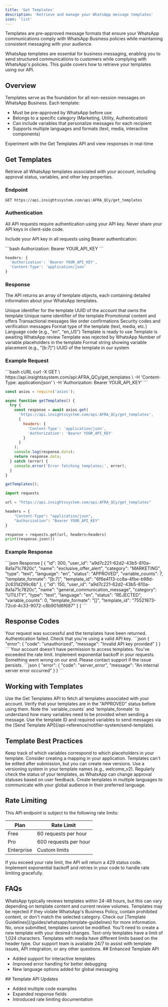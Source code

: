 ```yaml
---
title: 'Get Templates'
description: 'Retrieve and manage your WhatsApp message templates'
icon: 'list'
---
```


<Tip>
Templates are pre-approved message formats that ensure your WhatsApp communications comply with WhatsApp Business policies while maintaining consistent messaging with your audience.
</Tip>

WhatsApp templates are essential for business messaging, enabling you to send structured communications to customers while complying with WhatsApp's policies. This guide covers how to retrieve your templates using our API.

## Overview

Templates serve as the foundation for all non-session messages on WhatsApp Business. Each template:

- Must be pre-approved by WhatsApp before use
- Belongs to a specific category (Marketing, Utility, Authentication)
- Can include variables that personalize messages for each recipient
- Supports multiple languages and formats (text, media, interactive components)

<Card title="Try it in the API Reference" icon="arrow-right" href="https://docs.whatsable.app/api-reference/notifier-system/templates/get-templates">
  Experiment with the Get Templates API and view responses in real-time
</Card>

## Get Templates

Retrieve all WhatsApp templates associated with your account, including approval status, variables, and other key properties.

### Endpoint

```
GET https://api.insightssystem.com/api:AFRA_QCy/get_templates
```

### Authentication

<Warning>
All API requests require authentication using your API key. Never share your API keys in client-side code.
</Warning>

Include your API key in all requests using Bearer authentication:

<CodeGroup>
```bash
Authorization: Bearer YOUR_API_KEY
```

```javascript
headers: {
  'Authorization': 'Bearer YOUR_API_KEY',
  'Content-Type': 'application/json'
}
```
</CodeGroup>

### Response

The API returns an array of template objects, each containing detailed information about your WhatsApp templates.

<ResponseField name="id" type="integer">
  Unique identifier for the template
</ResponseField>

<ResponseField name="user_id" type="string">
  UUID of the account that owns the template
</ResponseField>

<ResponseField name="name" type="string">
  Unique name identifier of the template
</ResponseField>

<ResponseField name="category" type="string">
  <Expandable title="category options">
    <ResponseField name="MARKETING" type="string">
      Promotional content and offers
    </ResponseField>
    <ResponseField name="UTILITY" type="string">
      Transactional messages like order confirmations
    </ResponseField>
    <ResponseField name="AUTHENTICATION" type="string">
      Security codes and verification messages
    </ResponseField>
  </Expandable>
</ResponseField>

<ResponseField name="type" type="string">
  Format type of the template (text, media, etc.)
</ResponseField>

<ResponseField name="language" type="string">
  Language code (e.g., "en", "en_US")
</ResponseField>

<ResponseField name="status" type="string">
  <Expandable title="status options">
    <ResponseField name="APPROVED" type="string">
      Template is ready to use
    </ResponseField>
    <ResponseField name="PENDING" type="string">
      Template is awaiting WhatsApp review
    </ResponseField>
    <ResponseField name="REJECTED" type="string">
      Template was rejected by WhatsApp
    </ResponseField>
  </Expandable>
</ResponseField>

<ResponseField name="variable_counts" type="integer">
  Number of variable placeholders in the template
</ResponseField>

<ResponseField name="template_formate" type="string">
  Format string showing variable placement (e.g., "[b:7]")
</ResponseField>

<ResponseField name="template_id" type="string">
  UUID of the template in our system
</ResponseField>

### Example Request

<CodeGroup>
```bash cURL
curl -X GET \
  https://api.insightssystem.com/api:AFRA_QCy/get_templates \
  -H 'Content-Type: application/json' \
  -H 'Authorization: Bearer YOUR_API_KEY'
```

```javascript Node.js
const axios = require('axios');

async function getTemplates() {
  try {
    const response = await axios.get(
      'https://api.insightssystem.com/api:AFRA_QCy/get_templates',
      {
        headers: {
          'Content-Type': 'application/json',
          'Authorization': 'Bearer YOUR_API_KEY'
        }
      }
    );
    console.log(response.data);
    return response.data;
  } catch (error) {
    console.error('Error fetching templates:', error);
  }
}

getTemplates();
```

```python Python
import requests

url = "https://api.insightssystem.com/api:AFRA_QCy/get_templates"

headers = {
    "Content-Type": "application/json",
    "Authorization": "Bearer YOUR_API_KEY"
}

response = requests.get(url, headers=headers)
print(response.json())
```
</CodeGroup>

### Example Response

<CodeGroup>
```json Response
[
  {
    "id": 300,
    "user_id": "a9d7c221-62d2-43b5-810a-8a1a71c7820c",
    "name": "exclusive_offer_alert",
    "category": "MARKETING",
    "type": "text",
    "language": "en",
    "status": "APPROVED",
    "variable_counts": 7,
    "template_formate": "[b:7]",
    "template_id": "6f6e4113-cc8a-4fbe-b98d-2c631d299c6b"
  },
  {
    "id": 150,
    "user_id": "a9d7c221-62d2-43b5-810a-8a1a71c7820c",
    "name": "general_communication_message",
    "category": "UTILITY",
    "type": "text",
    "language": "en",
    "status": "REJECTED",
    "variable_counts": 0,
    "template_formate": "[]",
    "template_id": "75521873-72cd-4c33-9072-c8b901d6f687"
  }
]
```
</CodeGroup>

## Response Codes

<AccordionGroup>
  <Accordion title="200: Success">
    Your request was successful and the templates have been returned.
  </Accordion>
  <Accordion title="401: Unauthorized">
    Authentication failed. Check that you're using a valid API key.
    ```json
    {
      "error": {
        "code": "unauthorized",
        "message": "Invalid API key provided"
      }
    }
    ```
  </Accordion>
  <Accordion title="403: Forbidden">
    Your account doesn't have permission to access templates.
  </Accordion>
  <Accordion title="429: Too Many Requests">
    You've exceeded the rate limit. Implement exponential backoff in your requests.
  </Accordion>
  <Accordion title="500: Server Error">
    Something went wrong on our end. Please contact support if the issue persists.
    ```json
    {
      "error": {
        "code": "server_error",
        "message": "An internal server error occurred"
      }
    }
    ```
  </Accordion>
</AccordionGroup>

## Working with Templates

<Steps>
  <Step title="Retrieve templates">
    Use the Get Templates API to fetch all templates associated with your account.
  </Step>
  <Step title="Check template status">
    Verify that your templates are in the "APPROVED" status before using them.
  </Step>
  <Step title="Identify variable placeholders">
    Note the `variable_counts` and `template_formate` to understand how many variables need to be provided when sending a message.
  </Step>
  <Step title="Send messages">
    Use the template ID and required variables to send messages via the [Send Template API](/api-reference/notifier-system/send-template).
  </Step>
</Steps>

## Template Best Practices

<CardGroup cols={2}>
  <Card title="Variable Management" icon="wand-magic-sparkles">
    Keep track of which variables correspond to which placeholders in your template. Consider creating a mapping in your application.
  </Card>
  <Card title="Template Versioning" icon="code-branch">
    Templates can't be edited after submission, but you can create new versions. Use a versioning system in your template names (e.g., welcome_v2).
  </Card>
  <Card title="Status Monitoring" icon="gauge">
    Regularly check the status of your templates, as WhatsApp can change approval statuses based on user feedback.
  </Card>
  <Card title="Language Support" icon="language">
    Create templates in multiple languages to communicate with your global audience in their preferred language.
  </Card>
</CardGroup>

## Rate Limiting

This API endpoint is subject to the following rate limits:

| Plan | Rate Limit |
| ---- | ---------- |
| Free | 60 requests per hour |
| Pro  | 600 requests per hour |
| Enterprise | Custom limits |

<Warning>
If you exceed your rate limit, the API will return a 429 status code. Implement exponential backoff and retries in your code to handle rate limiting gracefully.
</Warning>

## FAQs

<AccordionGroup>
  <Accordion title="How long does template approval take?">
    WhatsApp typically reviews templates within 24-48 hours, but this can vary depending on template content and current review volumes.
  </Accordion>
  <Accordion title="Why was my template rejected?">
    Templates may be rejected if they violate WhatsApp's Business Policy, contain prohibited content, or don't match the selected category. Check our [Template Guidelines](/guides/whatsapp/template-guidelines) for more information.
  </Accordion>
  <Accordion title="Can I edit an existing template?">
    No, once submitted, templates cannot be modified. You'll need to create a new template with your desired changes.
  </Accordion>
  <Accordion title="What are the template character limits?">
    Text-only templates have a limit of 1,024 characters. Templates with media have different limits based on the header type.
  </Accordion>
</AccordionGroup>

<Card title="Need help?" icon="headset" href="/support">
  Our support team is available 24/7 to assist with template issues, API integration, or any other questions.
</Card>

<Update label="2024-03-15" description="v1.2.0">
  ## Enhanced Template API
  
  - Added support for interactive templates
  - Improved error handling for better debugging
  - New language options added for global messaging
</Update>

<Update label="2023-11-10" description="v1.1.0">
  ## Template API Updates
  
  - Added multiple code examples
  - Expanded response fields 
  - Introduced rate limiting documentation
</Update>
